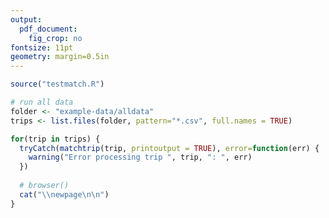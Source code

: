 ```yaml
---
output: 
  pdf_document: 
    fig_crop: no
fontsize: 11pt
geometry: margin=0.5in
---
```



```r
source("testmatch.R")
```

```r
# run all data
folder <- "example-data/alldata"
trips <- list.files(folder, pattern="*.csv", full.names = TRUE)

for(trip in trips) {
  tryCatch(matchtrip(trip, printoutput = TRUE), error=function(err) {
    warning("Error processing trip ", trip, ": ", err)
  })
  
  # browser()
  cat("\\newpage\n\n")
}
```

